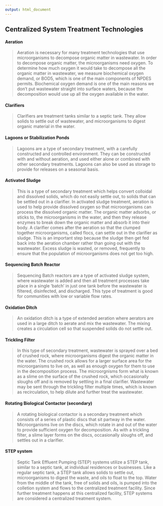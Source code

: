 ```yaml
---
output: html_document
---
```


## Centralized System Treatment Technologies   

####	**Aeration**  
>	Aeration is necessary for many treatment technologies that use microorganisms to decompose organic matter in wastewater. In order to decompose organic matter, the microorganisms need oxygen. To determine how much oxygen it would take to decompose all the organic matter in wastewater, we measure biochemical oxygen demand, or BOD5, which is one of the main components of NPDES permits. Biochemical oxygen demand is one of the main reasons we don't put wastewater straight into surface waters, because the decomposition would use up all the oxygen available in the water.  

####	**Clarifiers**  
>  Clarifiers are treatment tanks similar to a septic tank. They allow solids to settle out of wastewater, and microorganisms to digest organic material in the water.

####	**Lagoons or Stabilization Ponds**  
>	Lagoons are a type of secondary treatment, with a carefully constructed and controlled environment. They can be constructed with and without aeration, and used either alone or combined with other secondary treatments. Lagoons can also be used as storage to provide for releases on a seasonal basis.  

####	**Activated Sludge**  
> This is a type of secondary treatment which helps convert colloidal and dissolved solids, which do not easily settle out, to solids that can be settled out in a clarifier. In activated sludge treatment, aeration is used to help provide dissolved oxygen so that microorganisms can process the dissolved organic matter. The organic matter adsorbs, or sticks to, the microorganisms in the water, and then they release enzymes to break down the organic matter and absorb it into their body. A clarifier comes after the aeration so that the clumped together microorganisms, called flocs, can settle out in the clarifier as sludge. This is an important step because the sludge then get fed back into the aeration chamber rather than going out with the wastewater. Excess sludge is wasted, or removed, frequently to ensure that the population of microorganisms does not get too high. 

####  **Sequencing Batch Reactor**  
> Sequencing Batch reactors are a type of activated sludge system, where wastewater is added and then all treatment processes take place in a single 'batch' in just one tank before the wastewater is filtered, disinfected, and discharged. This type of treatment is good for communities with low or variable flow rates.

####	**Oxidation Ditch**  
>	An oxidation ditch is a type of extended aeration where aerators are used in a large ditch to aerate and mix the wastewater. The mixing creates a circulation cell so that suspended solids do not settle out.  

####	**Trickling Filter**  
>	In this type of secondary treatment, wastewater is sprayed over a bed of crushed rock, where microorganisms digest the organic matter in the water. The crushed rock allows for a larger surface area for the microorganisms to live on, as well as enough oxygen for them to use in the decomposition process. The microorgnisms form what is known as a slime on the surface of the crushed rock, which occasionally sloughs off and is removed by settling in a final clarifier. Wastewater may be sent through the trickling filter multiple times, which is known as recirculation, to help dilute and further treat the wastewater.  

####	**Rotating Biological Contactor (secondary)**  
>	A rotating biological contactor is a secondary treatment which consists of a series of plastic discs that sit partway in the water. Microorganisms live on the discs, which rotate in and out of the water to provide sufficient oxygen for decomposition. As with a trickling filter, a slime layer forms on the discs, occasionally sloughs off, and settles out in a clarifier. 

####	**STEP system**  
> Septic Tank Effluent Pumping (STEP) systems utilize a STEP tank, similar to a septic tank, at individual residences or businesses. Like a regular septic tank, a STEP tank allows solids to settle out, microorganisms to digest the waste, and oils to float to the top. Water from the middle of the tank, free of solids and oils, is pumped into the colletion system and flows to the centralized treatment facility. Since further treatment happens at this centralized facility, STEP systems are considered a centralized treatment system.
